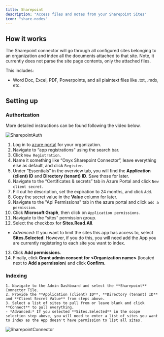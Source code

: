 ```yaml
---
title: Sharepoint
description: "Access files and notes from your Sharepoint Sites"
icon: "share-nodes"
---
```


## How it works

The Sharepoint connector will go through all configured sites belonging to an organization and
index all the documents attached to that site. Note, it currently does not parse the site page
contents, only the attached files.

This includes:

- Word Doc, Excel, PDF, Powerpoints, and all plaintext files like .txt, .mdx, etc.

## Setting up

### Authorization

More detailed instructions can be found following the video below.

![SharepointAuth](/assets/images/connectors/sharepoint/SharepointAuth.gif) 

1. Log in to [azure portal](https://portal.azure.com/#home) for your organization. 
2. Navigate to “app registrations” using the search bar. 
3. Click `New Registration`. 
4. Name it something like “Onyx Sharepoint Connector”, leave everything else as default, and click `Register`. 
5. Under “Essentials” in the overview tab, you will find the **Application (client) ID** and **Directory (tenant) ID**. Save those for later. 
6. Navigate to the “Certificates & secrets” tab in Azure Portal and click `New client secret`. 
7. Fill out he description, set the expiration to 24 months, and click `Add`. 
8. Copy the secret value in the **Value** column for later. 
9. Navigate to the "Api Permissions" tab in the azure portal and click `add a permission`. 
10. Click **Microsoft Graph**, then click on `Application permissions`. 
11. Navigate to the “sites” permission group.
12. Select the checkbox for **Sites.Read.All**. 
- *Advanced:* If you want to limit the sites this app has access to, select **Sites.Selected**. However, if you do this, you will need add the App you are currently registering to each site you want to index. 
13. Click **Add permissions**. 
14. Finally, click **Grant admin consent for \<Organization name\>** (located next to **Add a permission**) and click **Confirm**.

### Indexing

    1. Navigate to the Admin Dashboard and select the **Sharepoint** Connector Tile.
    2. Provide the **Application (client) ID**, **Directory (tenant) ID** and **Client Secret Value** from steps above.
    3. Select a list of sites to pull from or leave blank and click **Connect** to pull everything.
    - *Advanced:* If you selected **Sites.Selected** in the scope selection step above, you will need to enter a list of sites you want to index as the App doesn't have permission to list all sites. 

![SharepointConnector](/assets/images/connectors/sharepoint/SharepointConnector.png)
